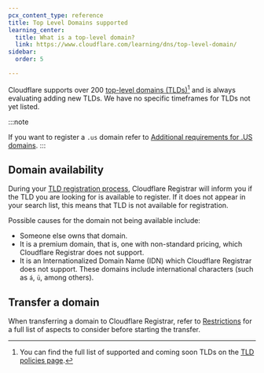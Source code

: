 ```yaml
---
pcx_content_type: reference
title: Top Level Domains supported
learning_center:
  title: What is a top-level domain?
  link: https://www.cloudflare.com/learning/dns/top-level-domain/
sidebar:
  order: 5

---
```


Cloudflare supports over 200 [top-level domains (TLDs)](https://www.cloudflare.com/learning/dns/top-level-domain/)[^1] and is always evaluating adding new TLDs. We have no specific timeframes for TLDs not yet listed.

[^1]: You can find the full list of supported and coming soon TLDs on the [TLD policies page](https://www.cloudflare.com/tld-policies/).

:::note

If you want to register a `.us` domain refer to  [Additional requirements for .US domains](/registrar/top-level-domains/us-domains/). 
:::

## Domain availability

During your [TLD registration process](/registrar/get-started/register-domain/#how-to-register-a-new-domain), Cloudflare Registrar will inform you if the TLD you are looking for is available to register. If it does not appear in your search list, this means that TLD is not available for registration.

Possible causes for the domain not being available include:

* Someone else owns that domain.
* It is a premium domain, that is, one with non-standard pricing, which Cloudflare Registrar does not support.
* It is an Internationalized Domain Name (IDN) which Cloudflare Registrar does not support. These domains include international characters (such as `á`, `ü`, among others).

## Transfer a domain

When transferring a domain to Cloudflare Registrar, refer to [Restrictions](/registrar/get-started/transfer-domain-to-cloudflare/#restrictions) for a full list of aspects to consider before starting the transfer.
